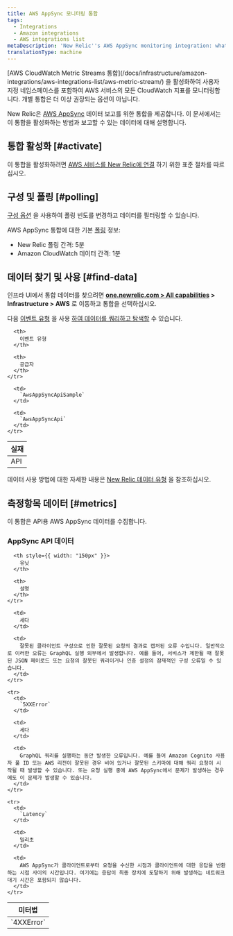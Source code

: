 ```yaml
---
title: AWS AppSync 모니터링 통합
tags:
  - Integrations
  - Amazon integrations
  - AWS integrations list
metaDescription: 'New Relic''s AWS AppSync monitoring integration: what data it reports, and how to enable it.'
translationType: machine
---
```


<Callout variant="important">
  [AWS CloudWatch Metric Streams 통합](/docs/infrastructure/amazon-integrations/aws-integrations-list/aws-metric-stream/) 을 활성화하여 사용자 지정 네임스페이스를 포함하여 AWS 서비스의 모든 CloudWatch 지표를 모니터링합니다. 개별 통합은 더 이상 권장되는 옵션이 아닙니다.
</Callout>

New Relic은 [AWS AppSync](https://aws.amazon.com/appsync/) 데이터 보고를 위한 통합을 제공합니다. 이 문서에서는 이 통합을 활성화하는 방법과 보고할 수 있는 데이터에 대해 설명합니다.

## 통합 활성화 [#activate]

이 통합을 활성화하려면 [AWS 서비스를 New Relic에 연결](/docs/infrastructure/infrastructure-integrations/getting-started/connect-aws-integrations-infrastructure) 하기 위한 표준 절차를 따르십시오.

## 구성 및 폴링 [#polling]

[구성 옵션](/docs/integrations/new-relic-integrations/getting-started/configure-polling-frequency-data-collection-cloud-integrations) 을 사용하여 폴링 빈도를 변경하고 데이터를 필터링할 수 있습니다.

AWS AppSync 통합에 대한 기본 [폴링](/docs/infrastructure/amazon-integrations/aws-integrations-list/aws-polling-intervals-infrastructure-integrations) 정보:

* New Relic 폴링 간격: 5분
* Amazon CloudWatch 데이터 간격: 1분

## 데이터 찾기 및 사용 [#find-data]

인프라 UI에서 통합 데이터를 찾으려면 **[one.newrelic.com > All capabilities](https://one.newrelic.com/all-capabilities) > Infrastructure > AWS** 로 이동하고 통합을 선택하십시오.

다음 [이벤트 유형](/docs/data-apis/understand-data/new-relic-data-types/#event-data) 을 사용 [하여 데이터를 쿼리하고 탐색할](/docs/using-new-relic/data/understand-data/query-new-relic-data) 수 있습니다.

<table>
  <thead>
    <tr>
      <th>
        실재
      </th>

      <th>
        이벤트 유형
      </th>

      <th>
        공급자
      </th>
    </tr>
  </thead>

  <tbody>
    <tr>
      <td>
        API
      </td>

      <td>
        `AwsAppSyncApiSample`
      </td>

      <td>
        `AwsAppSyncApi`
      </td>
    </tr>
  </tbody>
</table>

데이터 사용 방법에 대한 자세한 내용은 [New Relic 데이터 유형](/docs/telemetry-data-platform/understand-data/new-relic-data-types/) 을 참조하십시오.

## 측정항목 데이터 [#metrics]

이 통합은 API용 AWS AppSync 데이터를 수집합니다.

### AppSync API 데이터

<table>
  <thead>
    <tr>
      <th style={{ width: "275px" }}>
        미터법
      </th>

      <th style={{ width: "150px" }}>
        유닛
      </th>

      <th>
        설명
      </th>
    </tr>
  </thead>

  <tbody>
    <tr>
      <td>
        `4XXError`
      </td>

      <td>
        세다
      </td>

      <td>
        잘못된 클라이언트 구성으로 인한 잘못된 요청의 결과로 캡처된 오류 수입니다. 일반적으로 이러한 오류는 GraphQL 실행 외부에서 발생합니다. 예를 들어, 서비스가 제한될 때 잘못된 JSON 페이로드 또는 요청의 잘못된 쿼리이거나 인증 설정의 잠재적인 구성 오류일 수 있습니다.
      </td>
    </tr>

    <tr>
      <td>
        `5XXError`
      </td>

      <td>
        세다
      </td>

      <td>
        GraphQL 쿼리를 실행하는 동안 발생한 오류입니다. 예를 들어 Amazon Cognito 사용자 풀 ID 또는 AWS 리전이 잘못된 경우 비어 있거나 잘못된 스키마에 대해 쿼리 요청이 시작될 때 발생할 수 있습니다. 또는 요청 실행 중에 AWS AppSync에서 문제가 발생하는 경우에도 이 문제가 발생할 수 있습니다.
      </td>
    </tr>

    <tr>
      <td>
        `Latency`
      </td>

      <td>
        밀리초
      </td>

      <td>
        AWS AppSync가 클라이언트로부터 요청을 수신한 시점과 클라이언트에 대한 응답을 반환하는 시점 사이의 시간입니다. 여기에는 응답이 최종 장치에 도달하기 위해 발생하는 네트워크 대기 시간은 포함되지 않습니다.
      </td>
    </tr>
  </tbody>
</table>
